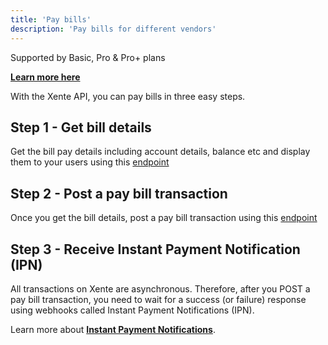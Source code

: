 ```yaml
---
title: 'Pay bills'
description: 'Pay bills for different vendors'
---
```

<Info>
  Supported by Basic, Pro & Pro+ plans  
  
  **[Learn more here](https://www.xente.co/pricing)**
</Info>

With the Xente API, you can pay bills in three easy steps.
## Step 1 - Get bill details

Get the bill pay details including account details, balance etc and display them to your users using this [endpoint](/api-reference/people/get)

## Step 2 - Post a pay bill transaction 

Once you get the bill details, post a pay bill transaction using this [endpoint](/api-reference/bills/transactions/create)

## Step 3 - Receive Instant Payment Notification (IPN)

All transactions on Xente are asynchronous. Therefore, after you POST a pay bill transaction, you need to wait for a success (or failure) response using webhooks called Instant Payment Notifications (IPN).

Learn more about **[Instant Payment Notifications](/start/ipn)**.